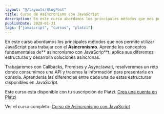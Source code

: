 ```yaml
---
layout: "@/layouts/BlogPost"
title: Curso de Asincronismo con JavaScript
description: En este curso abordamos los principales métodos que nos permite utilizar JavaScript para trabajar con el Asincronismo
publishDate: 2020-01-31
tags: ["javascript", "cursos", "platzi"]
---
```


En este curso abordamos los principales métodos que nos permite utilizar JavaScript para trabajar con el **Asincronismo**. Aprende los conceptos fundamentales de** asincronismo con JavaScrip**t, aplica sus diferentes estructuras y desarrolla soluciones asíncronas.

Trabajaremos con Callbacks, Promises y Async/await, resolveremos un reto donde consumimos una API y traemos la información para presentarla en consola. Aprenderás las diferencias entre cada una de estas estructuras disponibles en JavaScript.

Este curso esta disponible con tu suscripción de Platzi.
[Crea una cuenta en Platzi](https://platzi.com/r/gndx/)

Ver el curso completo: [Curso de Asincronismo con JavaScript](https://platzi.com/conoceme/gndx/conoceme/gndx/cursos/asincronismo-js/)
